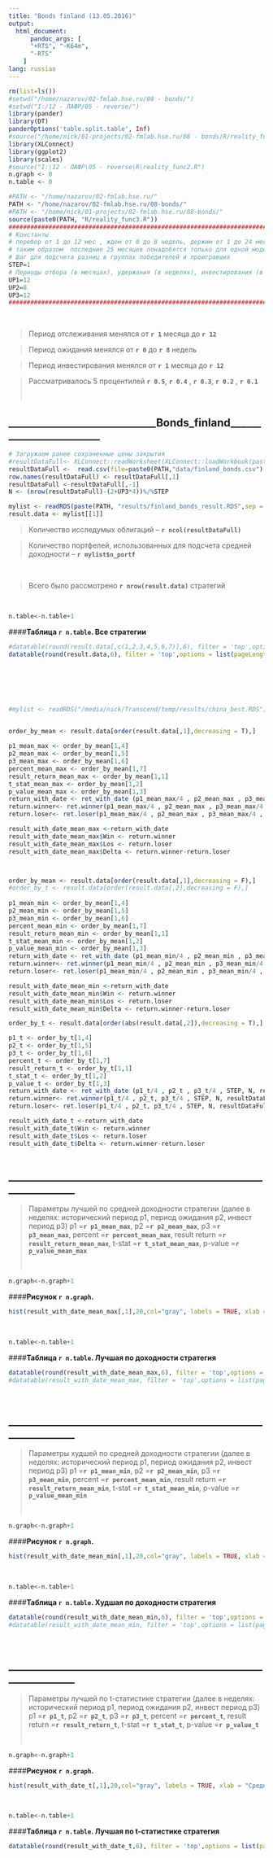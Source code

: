 ```yaml
---
title: "Bonds finland (13.05.2016)"
output:
  html_document:
      pandoc_args: [
      "+RTS", "-K64m",
      "-RTS"
    ]
lang: russian
---
```



```r
rm(list=ls()) 
#setwd("/home/nazarov/02-fmlab.hse.ru/08 - bonds/")
#setwd("I:/12 - ЛАФР/05 - reverse/")
library(pander)
library(DT)
panderOptions('table.split.table', Inf) 
#source("/home/nick/01-projects/02-fmlab.hse.ru/08 - bonds/R/reality_func3.R")
library(XLConnect)
library(ggplot2)
library(scales)
#source("I:\12 - ЛАФР\05 - reverse\R\reality_func2.R")
n.graph <- 0
n.table <- 0

#PATH <- "/home/nazarov/02-fmlab.hse.ru/"
PATH <- "/home/nazarov/02-fmlab.hse.ru/08-bonds/"
#PATH <- "/home/nick/01-projects/02-fmlab.hse.ru/08-bonds/"
source(paste0(PATH, "R/reality_func3.R"))
#############################################################################
# Константы
# перебор от 1 до 12 мес , ждем от 0 до 8 недель, держим от 1 до 24 мес
# таким образом  последние 25 месяцев понадобятся только для одной модели
# Шаг для подсчета разниц в группах победителей и проигравших
STEP=1
# Периоды отбора (в месяцах), удержания (в неделях), инвестирования (в месяцах)
UP1=12
UP2=8
UP3=12
###########################################################################################
```
 <p>
 <br />
 </p>  
 
>Период отслеживания менялся от  **`r 1`** месяца до  **`r 12`**

>Период ожидания менялся от  **`r 0`**  до  **`r 8`** недель

>Период инвестирования менялся от  **`r 1`** месяца до  **`r 12`**

>Рассматривалось 5 процентилей  **`r 0.5`**,  **`r 0.4`** ,  **`r 0.3`**,  **`r 0.2`**  ,  **`r 0.1`**     
 <p>
 <br />
 </p>  

## _____________________________Bonds_finland________________________
```r
# Загружаем ранее сохраненные цены закрытия
#resultDataFull<- XLConnect::readWorksheet(XLConnect::loadWorkbook(paste(PATH, "08 - #bonds/data/bonds.xls",sep = "")), sheet=1)
resultDataFull <-  read.csv(file=paste0(PATH,"data/finland_bonds.csv"), header=TRUE)
row.names(resultDataFull) <- resultDataFull[,1]
resultDataFull <-resultDataFull[,-1]
N <- (nrow(resultDataFull)-(2+UP3*4))%/%STEP 

mylist <- readRDS(paste(PATH, "results/finland_bonds_result.RDS",sep = "")) # читаем из файла что там есть 
result.data <- mylist[[1]]
```   
>Количество исследумых облигаций -- **`r ncol(resultDataFull)`** 

>Количество портфелей, использованных для подсчета средней доходности -- **`r mylist$n_portf`** 

<p>
<br />
</p>  
>Всего было рассмотрено **`r nrow(result.data)`** стратегий

<p>
<br />
</p> 
```r
n.table<-n.table+1
```
####**Таблица `r n.table`. Все стратегии ** 
```r
#datatable(round(result.data[,c(1,2,3,4,5,6,7)],6), filter = 'top',options = list(pageLength = 10, lengthMenu = c( 10, 20, 50, 100, nrow(result.data))) ) 
datatable(round(result.data,6), filter = 'top',options = list(pageLength = 10, lengthMenu = c( 10, 20, 50, 100, nrow(result.data))) ) 
```

<p>
<br /> 
</p>   
 

<p>
<br />
<br />
</p>  
```r
#mylist <- readRDS("/media/nick/Transcend/temp/results/china_best.RDS") # читаем из файла что там есть 


order_by_mean <- result.data[order(result.data[,1],decreasing = T),]
  
p1_mean_max <- order_by_mean[1,4] 
p2_mean_max <- order_by_mean[1,5] 
p3_mean_max <- order_by_mean[1,6] 
percent_mean_max <- order_by_mean[1,7] 
result_return_mean_max <- order_by_mean[1,1] 
t_stat_mean_max <- order_by_mean[1,2] 
p_value_mean_max <- order_by_mean[1,3]
return_with_date <- ret_with_date (p1_mean_max/4 , p2_mean_max , p3_mean_max/4 , STEP, N, resultDataFull, UP1, UP2, percent_mean_max) 
return.winner<- ret.winner(p1_mean_max/4 , p2_mean_max , p3_mean_max/4 , STEP, N, resultDataFull, UP1, UP2, percent_mean_max) 
return.loser<- ret.loser(p1_mean_max/4 , p2_mean_max , p3_mean_max/4 , STEP, N, resultDataFull, UP1, UP2, percent_mean_max) 

result_with_date_mean_max <-return_with_date
result_with_date_mean_max$Win <- return.winner
result_with_date_mean_max$Los <- return.loser
result_with_date_mean_max$Delta <- return.winner-return.loser



order_by_mean <- result.data[order(result.data[,1],decreasing = F),]
#order_by_t <- result.data[order(result.data[,2],decreasing = F),]
  
p1_mean_min <- order_by_mean[1,4] 
p2_mean_min <- order_by_mean[1,5] 
p3_mean_min <- order_by_mean[1,6] 
percent_mean_min <- order_by_mean[1,7] 
result_return_mean_min <- order_by_mean[1,1] 
t_stat_mean_min <- order_by_mean[1,2] 
p_value_mean_min <- order_by_mean[1,3]
return_with_date <- ret_with_date (p1_mean_min/4 , p2_mean_min , p3_mean_min/4 , STEP, N, resultDataFull, UP1, UP2, percent_mean_min) 
return.winner<- ret.winner(p1_mean_min/4 , p2_mean_min , p3_mean_min/4 , STEP, N, resultDataFull, UP1, UP2, percent_mean_min) 
return.loser<- ret.loser(p1_mean_min/4 , p2_mean_min , p3_mean_min/4 , STEP, N, resultDataFull, UP1, UP2, percent_mean_min) 

result_with_date_mean_min <-return_with_date
result_with_date_mean_min$Win <- return.winner
result_with_date_mean_min$Los <- return.loser
result_with_date_mean_min$Delta <- return.winner-return.loser

order_by_t <- result.data[order(abs(result.data[,2]),decreasing = T),]

p1_t <- order_by_t[1,4] 
p2_t <- order_by_t[1,5] 
p3_t <- order_by_t[1,6] 
percent_t <- order_by_t[1,7] 
result_return_t <- order_by_t[1,1] 
t_stat_t <- order_by_t[1,2] 
p_value_t <- order_by_t[1,3] 
return_with_date <- ret_with_date (p1_t/4 , p2_t , p3_t/4 , STEP, N, resultDataFull, UP1, UP2, percent_t) 
return.winner<- ret.winner(p1_t/4 , p2_t, p3_t/4 , STEP, N, resultDataFull, UP1, UP2, percent_t) 
return.loser<- ret.loser(p1_t/4 , p2_t, p3_t/4 , STEP, N, resultDataFull, UP1, UP2, percent_t) 

result_with_date_t <-return_with_date
result_with_date_t$Win <- return.winner
result_with_date_t$Los <- return.loser
result_with_date_t$Delta <- return.winner-return.loser
  
```


## _______________________________________________________________

>Параметры лучшей по средней доходности стратегии (далее в неделях: исторический период p1, период ожидания p2, инвест период p3) p1 =**`r p1_mean_max`**, p2 =**`r p2_mean_max`**, p3 =**`r p3_mean_max`**, percent =**`r percent_mean_max`**,  result return =**`r result_return_mean_max`**,  t-stat =**`r t_stat_mean_max`**, p-value =**`r p_value_mean_max`**
<p>
<br />
</p> 


```r
n.graph<-n.graph+1
```

####**Рисунок `r n.graph`. ** 

```r

hist(result_with_date_mean_max[,1],20,col="gray", labels = TRUE, xlab = "Среднемесячная доходность", ylab = "Количество портфелей", main = "Распределение среднемесячных доходностей",ylim = c(0, 300))

```

<p>
<br /> 
</p>  

```r
n.table<-n.table+1
```
####**Таблица `r n.table`. Лучшая по доходности стратегия ** 
```r
datatable(round(result_with_date_mean_max,6), filter = 'top',options = list(pageLength = 10, lengthMenu = c( 10, 20, 50, 100, nrow(result_with_date_mean_max))) ) 
#datatable(result_with_date_mean_max, filter = 'top',options = list(pageLength = 10, lengthMenu = c( 10, 20, 50, 100, nrow(result_with_date_mean_max))) ) 
```

<p>
<br /> 
</p>   

## _______________________________________________________________

>Параметры худшей по средней доходности стратегии (далее в неделях: исторический период p1, период ожидания p2, инвест период p3) p1 =**`r p1_mean_min`**, p2 =**`r p2_mean_min`**, p3 =**`r p3_mean_min`**, percent =**`r percent_mean_min`**,  result return =**`r result_return_mean_min`**,  t-stat =**`r t_stat_mean_min`**, p-value =**`r p_value_mean_min`**
<p>
<br />
</p> 
 
```r
n.graph<-n.graph+1
```

####**Рисунок `r n.graph`. ** 

```r

hist(result_with_date_mean_min[,1],20,col="gray", labels = TRUE, xlab = "Среднемесячная доходность", ylab = "Количество портфелей", main = "Распределение среднемесячных доходностей",ylim = c(0, 300))

```

<p>
<br /> 
</p>  

```r
n.table<-n.table+1
```
####**Таблица `r n.table`. Худшая по доходности стратегия ** 
```r
datatable(round(result_with_date_mean_min,6), filter = 'top',options = list(pageLength = 10, lengthMenu = c( 10, 20, 50, 100, nrow(result_with_date_mean_min))) ) 
#datatable(result_with_date_mean_min, filter = 'top',options = list(pageLength = 10, lengthMenu = c( 10, 20, 50, 100, nrow(result_with_date_mean_min))) ) 
```

<p>
<br /> 
</p>   

## _______________________________________________________________

>Параметры лучшей по t-статистике стратегии  (далее в неделях: исторический период p1, период ожидания p2, инвест период p3) p1 =**`r p1_t`**, p2 =**`r p2_t`**, p3 =**`r p3_t`**, percent =**`r percent_t`**,  result return =**`r result_return_t`**, t-stat =**`r t_stat_t`**, p-value =**`r p_value_t`**
<p>
<br />
</p> 
 
```r
n.graph<-n.graph+1
```

####**Рисунок `r n.graph`. ** 

```r

hist(result_with_date_t[,1],20,col="gray", labels = TRUE, xlab = "Среднемесячная доходность", ylab = "Количество портфелей", main = "Распределение среднемесячных доходностей",ylim = c(0, 300))

```

<p>
<br /> 
</p>  

```r
n.table<-n.table+1
```
####**Таблица `r n.table`. Лучшая по t-статистике стратегия ** 
```r
datatable(round(result_with_date_t,6), filter = 'top',options = list(pageLength = 10, lengthMenu = c( 10, 20, 50, 100, nrow(result_with_date_t))) ) 
```

<p>
<br /> 
</p>  

<p>
<br /> 
</p>  
